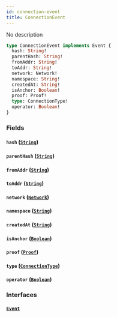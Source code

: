 ```yaml
---
id: connection-event
title: ConnectionEvent
---
```



No description

```graphql
type ConnectionEvent implements Event {
  hash: String!
  parentHash: String!
  fromAddr: String!
  toAddr: String!
  network: Network!
  namespace: String!
  createdAt: String!
  isAnchor: Boolean!
  proof: Proof!
  type: ConnectionType!
  operator: Boolean!
}
```


### Fields

#### `hash` ([`String`](/cyberconnect-api/reference/scalars/string))




#### `parentHash` ([`String`](/cyberconnect-api/reference/scalars/string))




#### `fromAddr` ([`String`](/cyberconnect-api/reference/scalars/string))




#### `toAddr` ([`String`](/cyberconnect-api/reference/scalars/string))




#### `network` ([`Network`](/cyberconnect-api/reference/enums/network))




#### `namespace` ([`String`](/cyberconnect-api/reference/scalars/string))




#### `createdAt` ([`String`](/cyberconnect-api/reference/scalars/string))




#### `isAnchor` ([`Boolean`](/cyberconnect-api/reference/scalars/boolean))




#### `proof` ([`Proof`](/cyberconnect-api/reference/objects/proof))




#### `type` ([`ConnectionType`](/cyberconnect-api/reference/enums/connection-type))




#### `operator` ([`Boolean`](/cyberconnect-api/reference/scalars/boolean))




### Interfaces

#### [`Event`](/cyberconnect-api/reference/interfaces/event) 






